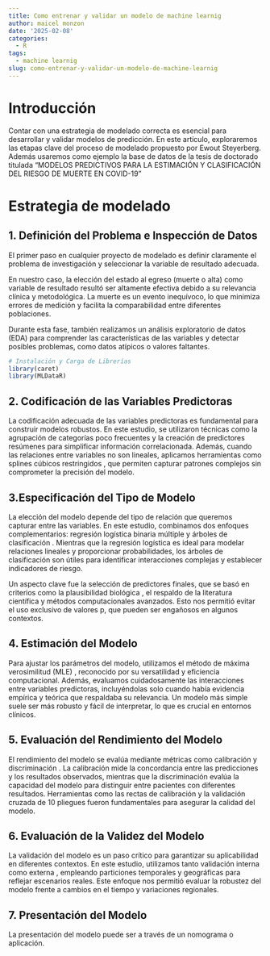 ```yaml
---
title: Como entrenar y validar un modelo de machine learnig
author: maicel monzon
date: '2025-02-08'
categories:
  - R
tags:
  - machine learnig
slug: como-entrenar-y-validar-un-modelo-de-machine-learnig
---
```


# Introducción

Contar con una estrategia de modelado correcta es esencial para desarrollar y validar modelos de predicción. En este artículo, exploraremos las etapas clave del proceso de modelado propuesto por Ewout Steyerberg. Además usaremos como ejemplo la base de datos de la tesis de doctorado titulada "MODELOS PREDICTIVOS PARA LA ESTIMACIÓN Y CLASIFICACIÓN DEL RIESGO DE MUERTE EN COVID-19"

# Estrategia de modelado

## 1. Definición del Problema e Inspección de Datos

El primer paso en cualquier proyecto de modelado es definir claramente el problema de investigación y seleccionar la variable de resultado adecuada. 

En nuestro caso, la elección del estado al egreso (muerte o alta) como variable de resultado resultó ser altamente efectiva debido a su relevancia clínica y metodológica. La muerte es un evento inequívoco, lo que minimiza errores de medición y facilita la comparabilidad entre diferentes poblaciones.

Durante esta fase, también realizamos un análisis exploratorio de datos (EDA) para comprender las características de las variables y detectar posibles problemas, como datos atípicos o valores faltantes. 

```r
# Instalación y Carga de Librerías
library(caret)
library(MLDataR)
```

## 2. Codificación de las Variables Predictoras

La codificación adecuada de las variables predictoras es fundamental para construir modelos robustos. En este estudio, se utilizaron técnicas como la agrupación de categorías poco frecuentes y la creación de predictores resúmenes para simplificar información correlacionada. Además, cuando las relaciones entre variables no son lineales, aplicamos herramientas como splines cúbicos restringidos , que permiten capturar patrones complejos sin comprometer la precisión del modelo.


## 3.Especificación del Tipo de Modelo

La elección del modelo depende del tipo de relación que queremos capturar entre las variables. En este estudio, combinamos dos enfoques complementarios: regresión logística binaria múltiple y árboles de clasificación . Mientras que la regresión logística es ideal para modelar relaciones lineales y proporcionar probabilidades, los árboles de clasificación son útiles para identificar interacciones complejas y establecer indicadores de riesgo.

Un aspecto clave fue la selección de predictores finales, que se basó en criterios como la plausibilidad biológica , el respaldo de la literatura científica y métodos computacionales avanzados. Esto nos permitió evitar el uso exclusivo de valores p, que pueden ser engañosos en algunos contextos.

## 4. Estimación del Modelo

Para ajustar los parámetros del modelo, utilizamos el método de máxima verosimilitud (MLE) , reconocido por su versatilidad y eficiencia computacional. Además, evaluamos cuidadosamente las interacciones entre variables predictoras, incluyéndolas solo cuando había evidencia empírica y teórica que respaldaba su relevancia. Un modelo más simple suele ser más robusto y fácil de interpretar, lo que es crucial en entornos clínicos.

## 5. Evaluación del Rendimiento del Modelo

El rendimiento del modelo se evalúa mediante métricas como calibración y discriminación . La calibración mide la concordancia entre las predicciones y los resultados observados, mientras que la discriminación evalúa la capacidad del modelo para distinguir entre pacientes con diferentes resultados. Herramientas como las rectas de calibración y la validación cruzada de 10 pliegues fueron fundamentales para asegurar la calidad del modelo.

## 6. Evaluación de la Validez del Modelo

La validación del modelo es un paso crítico para garantizar su aplicabilidad en diferentes contextos. En este estudio, utilizamos tanto validación interna como externa , empleando particiones temporales y geográficas para reflejar escenarios reales. Este enfoque nos permitió evaluar la robustez del modelo frente a cambios en el tiempo y variaciones regionales.

## 7. Presentación del Modelo

La presentación del modelo puede ser a través de un nomograma o aplicación.
